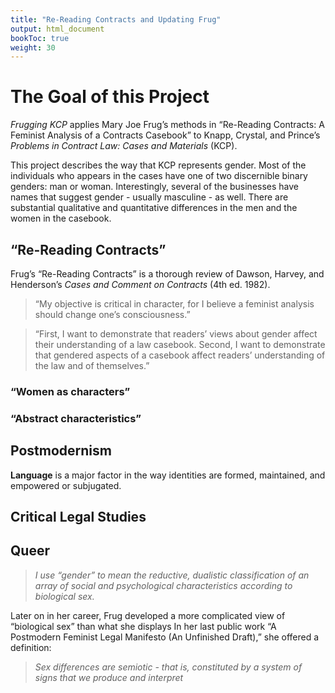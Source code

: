 ```yaml
---
title: "Re-Reading Contracts and Updating Frug"
output: html_document
bookToc: true
weight: 30
---
```


# The Goal of this Project

*Frugging KCP* applies Mary Joe Frug's methods in "Re-Reading Contracts: A Feminist Analysis of a Contracts Casebook" to Knapp, Crystal, and Prince's *Problems in Contract Law: Cases and Materials* (KCP).

This project describes the way that KCP represents gender. Most of the individuals who appears in the cases have one of two discernible binary genders: man or woman. Interestingly, several of the businesses have names that suggest gender - usually masculine - as well. There are substantial qualitative and quantitative differences in the men and the women in the casebook.

## "Re-Reading Contracts"

Frug's "Re-Reading Contracts" is a thorough review of Dawson, Harvey, and Henderson's *Cases and Comment on Contracts* (4th ed. 1982). 

> "My objective is critical in character, for I believe a feminist analysis should change one's consciousness."

> "First, I want to demonstrate that readers' views about gender affect their understanding of a law casebook. Second, I want to demonstrate that gendered aspects of a casebook affect readers' understanding of the law and of themselves." 

### "Women as characters"

### "Abstract characteristics"  

## Postmodernism

**Language** is a major factor in the way identities are formed, maintained, and empowered or subjugated. 


## Critical Legal Studies

## Queer

> *I use "gender" to mean the reductive, dualistic classification of an array of social and psychological characteristics according to biological sex.* 

Later on in her career, Frug developed a more complicated view of "biological sex" than what she displays  In her last public work "A Postmodern Feminist Legal Manifesto (An Unfinished Draft)," she offered a definition: 

> *Sex differences are semiotic - that is, constituted by a system of signs that we produce and interpret*
